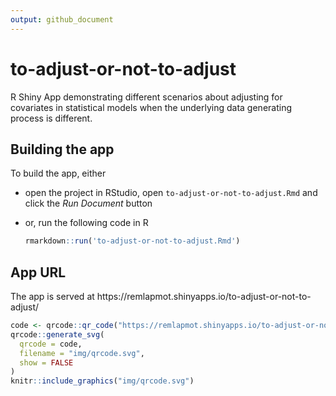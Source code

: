 ```yaml
---
output: github_document
---
```


<!-- README.md is generated from README.Rmd. Please edit that file -->

# to-adjust-or-not-to-adjust

R Shiny App demonstrating different scenarios about adjusting for covariates in statistical models when the underlying data generating process is different.

## Building the app

To build the app, either

* open the project in RStudio, open `to-adjust-or-not-to-adjust.Rmd` and click the *Run Document* button
* or, run the following code in R  

    ``` r
    rmarkdown::run('to-adjust-or-not-to-adjust.Rmd')
    ```

## App URL

The app is served at https://remlapmot.shinyapps.io/to-adjust-or-not-to-adjust/

```r
code <- qrcode::qr_code("https://remlapmot.shinyapps.io/to-adjust-or-not-to-adjust/")
qrcode::generate_svg(
  qrcode = code,
  filename = "img/qrcode.svg",
  show = FALSE
)
knitr::include_graphics("img/qrcode.svg")
```
